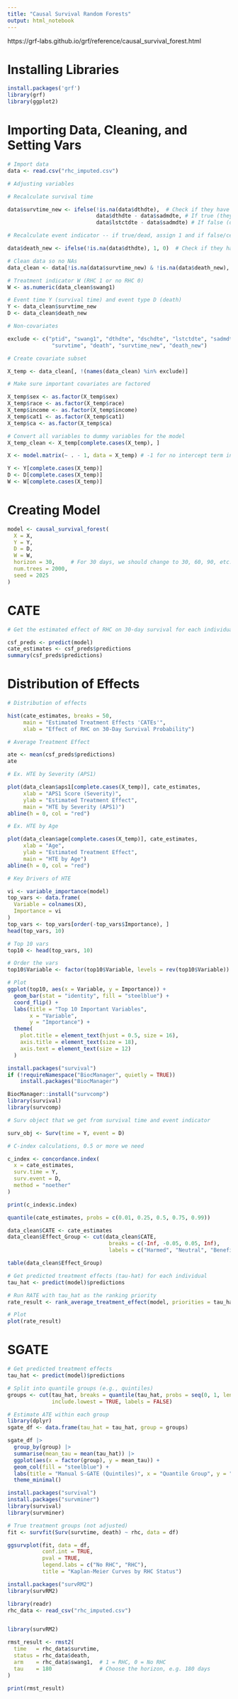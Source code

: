 ```yaml
---
title: "Causal Survival Random Forests"
output: html_notebook
---
```


https://grf-labs.github.io/grf/reference/causal_survival_forest.html


# Installing Libraries
```r

install.packages('grf')
library(grf)
library(ggplot2)

```

# Importing Data, Cleaning, and Setting Vars

```r
# Import data
data <- read.csv("rhc_imputed.csv")

# Adjusting variables

# Recalculate survival time

data$survtime_new <- ifelse(!is.na(data$dthdte),  # Check if they have a date of death
                            data$dthdte - data$sadmdte, # If true (they died), get time from admission to death
                            data$lstctdte - data$sadmdte) # If false (didn't), get time from admission to the last known contact date

# Recalculate event indicator -- if true/dead, assign 1 and if false/censored, assign 0

data$death_new <- ifelse(!is.na(data$dthdte), 1, 0)  # Check if they have a non-missing date of death

# Clean data so no NAs
data_clean <- data[!is.na(data$survtime_new) & !is.na(data$death_new), ]

# Treatment indicator W (RHC 1 or no RHC 0)
W <- as.numeric(data_clean$swang1)

# Event time Y (survival time) and event type D (death)
Y <- data_clean$survtime_new
D <- data_clean$death_new

# Non-covariates

exclude <- c("ptid", "swang1", "dthdte", "dschdte", "lstctdte", "sadmdte",
              "survtime", "death", "survtime_new", "death_new")

# Create covariate subset

X_temp <- data_clean[, !(names(data_clean) %in% exclude)]

# Make sure important covariates are factored

X_temp$sex <- as.factor(X_temp$sex)
X_temp$race <- as.factor(X_temp$race)
X_temp$income <- as.factor(X_temp$income)
X_temp$cat1 <- as.factor(X_temp$cat1)
X_temp$ca <- as.factor(X_temp$ca)

# Convert all variables to dummy variables for the model
X_temp_clean <- X_temp[complete.cases(X_temp), ]

X <- model.matrix(~ . - 1, data = X_temp) # -1 for no intercept term in CSRF (looked this up but we should verify)

Y <- Y[complete.cases(X_temp)]
D <- D[complete.cases(X_temp)]
W <- W[complete.cases(X_temp)]

```

# Creating Model
```r

model <- causal_survival_forest(
  X = X,
  Y = Y,
  D = D,
  W = W,
  horizon = 30,     # For 30 days, we should change to 30, 60, 90, etc.
  num.trees = 2000,
  seed = 2025
)

```

# CATE
```r
# Get the estimated effect of RHC on 30-day survival for each individual

csf_preds <- predict(model)
cate_estimates <- csf_preds$predictions
summary(csf_preds$predictions)

```

# Distribution of Effects
```r

# Distribution of effects

hist(cate_estimates, breaks = 50,
     main = "Estimated Treatment Effects 'CATEs'",
     xlab = "Effect of RHC on 30-Day Survival Probability")

```

```r

# Average Treatment Effect

ate <- mean(csf_preds$predictions)
ate

```

```r

# Ex. HTE by Severity (APS1)

plot(data_clean$aps1[complete.cases(X_temp)], cate_estimates,
     xlab = "APS1 Score (Severity)",
     ylab = "Estimated Treatment Effect",
     main = "HTE by Severity (APS1)")
abline(h = 0, col = "red")

```

```r

# Ex. HTE by Age

plot(data_clean$age[complete.cases(X_temp)], cate_estimates,
     xlab = "Age",
     ylab = "Estimated Treatment Effect",
     main = "HTE by Age")
abline(h = 0, col = "red")

```

```r

# Key Drivers of HTE

vi <- variable_importance(model)
top_vars <- data.frame(
  Variable = colnames(X),
  Importance = vi
)
top_vars <- top_vars[order(-top_vars$Importance), ]
head(top_vars, 10)

```

```r

# Top 10 vars
top10 <- head(top_vars, 10)

# Order the vars
top10$Variable <- factor(top10$Variable, levels = rev(top10$Variable))

# Plot
ggplot(top10, aes(x = Variable, y = Importance)) +
  geom_bar(stat = "identity", fill = "steelblue") +
  coord_flip() +
  labs(title = "Top 10 Important Variables",
       x = "Variable",
       y = "Importance") +
  theme(
    plot.title = element_text(hjust = 0.5, size = 16),
    axis.title = element_text(size = 18),
    axis.text = element_text(size = 12)
  )

```

```r

install.packages("survival")
if (!requireNamespace("BiocManager", quietly = TRUE))
    install.packages("BiocManager")

BiocManager::install("survcomp")
library(survival)
library(survcomp)

```

```r

# Surv object that we get from survival time and event indicator

surv_obj <- Surv(time = Y, event = D)

```

```r

# C-index calculations, 0.5 or more we need

c_index <- concordance.index(
  x = cate_estimates,
  surv.time = Y,
  surv.event = D,
  method = "noether"
)

print(c_index$c.index)

```

```r

quantile(cate_estimates, probs = c(0.01, 0.25, 0.5, 0.75, 0.99))

data_clean$CATE <- cate_estimates
data_clean$Effect_Group <- cut(data_clean$CATE,
                                breaks = c(-Inf, -0.05, 0.05, Inf),
                                labels = c("Harmed", "Neutral", "Benefitted"))

table(data_clean$Effect_Group)

```

```r

# Get predicted treatment effects (tau-hat) for each individual
tau_hat <- predict(model)$predictions

# Run RATE with tau_hat as the ranking priority
rate_result <- rank_average_treatment_effect(model, priorities = tau_hat)

# Plot
plot(rate_result)

```

# SGATE

```r

# Get predicted treatment effects
tau_hat <- predict(model)$predictions

# Split into quantile groups (e.g., quintiles)
groups <- cut(tau_hat, breaks = quantile(tau_hat, probs = seq(0, 1, length.out = 6)),
              include.lowest = TRUE, labels = FALSE)

# Estimate ATE within each group
library(dplyr)
sgate_df <- data.frame(tau_hat = tau_hat, group = groups)

sgate_df |> 
  group_by(group) |> 
  summarise(mean_tau = mean(tau_hat)) |> 
  ggplot(aes(x = factor(group), y = mean_tau)) +
  geom_col(fill = "steelblue") +
  labs(title = "Manual S-GATE (Quintiles)", x = "Quantile Group", y = "Average Treatment Effect") +
  theme_minimal()


```
```r
install.packages("survival")
install.packages("survminer")
library(survival)
library(survminer)
```

```r
# True treatment groups (not adjusted)
fit <- survfit(Surv(survtime, death) ~ rhc, data = df)

ggsurvplot(fit, data = df,
           conf.int = TRUE,
           pval = TRUE,
           legend.labs = c("No RHC", "RHC"),
           title = "Kaplan-Meier Curves by RHC Status")
```


```r
install.packages("survRM2")
library(survRM2)
```


```r

library(readr)
rhc_data <- read_csv("rhc_imputed.csv")


library(survRM2)

rmst_result <- rmst2(
  time   = rhc_data$survtime,
  status = rhc_data$death,
  arm    = rhc_data$swang1,  # 1 = RHC, 0 = No RHC
  tau    = 180               # Choose the horizon, e.g. 180 days
)

print(rmst_result)


```

